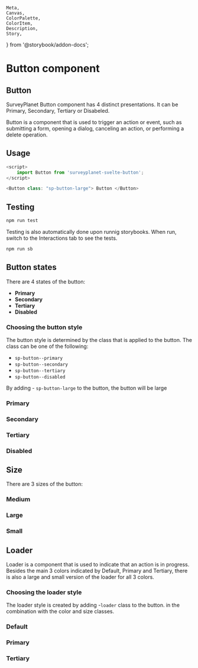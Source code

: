 	Meta,
	Canvas,
	ColorPalette,
	ColorItem,
	Description,
	Story,
} from '@storybook/addon-docs';

<Meta
	title="Button/Documentation"
	component={Button}
/>

# Button component

## Button

SurveyPlanet Button component has 4 distinct presentations. It can be Primary, Secondary, Tertiary or Disabeled.

Button is a component that is used to trigger an action or event, such as submitting a form, opening a dialog, canceling an action, or performing a delete operation.

## Usage

```js
<script>
	import Button from 'surveyplanet-svelte-button';
</script>

<Button class: "sp-button-large"> Button </Button>

```

## Testing

```bash
npm run test
```

Testing is also automatically done upon runnig storybooks. When run, switch to the Interactions tab to see the tests.

```bash
npm run sb
```

## Button states

There are 4 states of the button:

-   **Primary**
-   **Secondary**
-   **Tertiary**
-   **Disabled**

### Choosing the button style

The button style is determined by the class that is applied to the button. The class can be one of the following:

-   `sp-button--primary`
-   `sp-button--secondary`
-   `sp-button--tertiary`
-   `sp-button--disabled`

By adding - `sp-button-large` to the button, the button will be large

### Primary

<Story id="button-default--primary" />

### Secondary

<Story id="button-default--secondary" />

### Tertiary

<Story id="button-default--tertiary" />

### Disabled

<Story id="button-default--disabled" />

## Size

There are 3 sizes of the button:

### Medium

<Story id="button-size--medium" />

### Large

<Story id="button-size--large" />

### Small

<Story id="button-size--small" />

## Loader

Loader is a component that is used to indicate that an action is in progress. Besides the main 3 colors indicated by Default, Primary and Tertiary, there is also a large and small version of the loader for all 3 colors.

### Choosing the loader style

The loader style is created by adding -`loader` class to the button. in the combination with the color and size classes.

### Default

<Story id="button-loader--default" />

### Primary

<Story id="button-loader--primary" />

### Tertiary

<Story id="button-loader--tertiary" />
